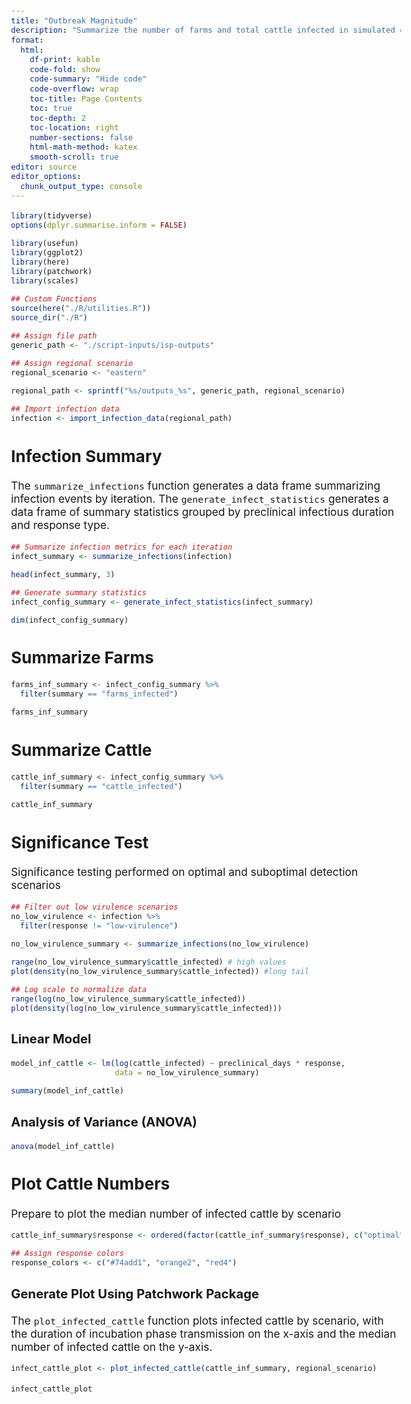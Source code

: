```yaml
---
title: "Outbreak Magnitude"
description: "Summarize the number of farms and total cattle infected in simulated outbreaks"
format:
  html: 
    df-print: kable
    code-fold: show
    code-summary: "Hide code"
    code-overflow: wrap
    toc-title: Page Contents
    toc: true
    toc-depth: 2
    toc-location: right
    number-sections: false
    html-math-method: katex
    smooth-scroll: true
editor: source
editor_options: 
  chunk_output_type: console
---
```


```{=html}
<style type="text/css">

body, td {
   font-size: 13pt;
}
code.r{
  font-size: 9pt;
}
pre {
  font-size: 11pt
}
</style>
```


```r
library(tidyverse)
options(dplyr.summarise.inform = FALSE)

library(usefun)
library(ggplot2)
library(here)
library(patchwork)
library(scales)

## Custom Functions
source(here("./R/utilities.R"))
source_dir("./R")

## Assign file path 
generic_path <- "./script-inputs/isp-outputs"

## Assign regional scenario
regional_scenario <- "eastern"

regional_path <- sprintf("%s/outputs_%s", generic_path, regional_scenario)

## Import infection data
infection <- import_infection_data(regional_path)
```

## Infection Summary
The `summarize_infections` function generates a data frame summarizing infection events by iteration. The `generate_infect_statistics` generates a data frame of summary statistics grouped by preclinical infectious duration and response type.
```r
## Summarize infection metrics for each iteration
infect_summary <- summarize_infections(infection)

head(infect_summary, 3)

## Generate summary statistics
infect_config_summary <- generate_infect_statistics(infect_summary)

dim(infect_config_summary)
```

## Summarize Farms
```r
farms_inf_summary <- infect_config_summary %>%    
  filter(summary == "farms_infected")

farms_inf_summary
```

## Summarize Cattle
```r
cattle_inf_summary <- infect_config_summary %>%    
  filter(summary == "cattle_infected")

cattle_inf_summary
```

## Significance Test
Significance testing performed on optimal and suboptimal detection scenarios
```r
## Filter out low virulence scenarios
no_low_virulence <- infection %>%
  filter(response != "low-virulence")

no_low_virulence_summary <- summarize_infections(no_low_virulence)

range(no_low_virulence_summary$cattle_infected) # high values
plot(density(no_low_virulence_summary$cattle_infected)) #long tail

## Log scale to normalize data
range(log(no_low_virulence_summary$cattle_infected))
plot(density(log(no_low_virulence_summary$cattle_infected)))
```

### Linear Model
```r
model_inf_cattle <- lm(log(cattle_infected) ~ preclinical_days * response, 
                       data = no_low_virulence_summary)

summary(model_inf_cattle)
```

### Analysis of Variance (ANOVA)
```r
anova(model_inf_cattle)
```

## Plot Cattle Numbers
Prepare to plot the median number of infected cattle by scenario
```r
cattle_inf_summary$response <- ordered(factor(cattle_inf_summary$response), c("optimal", "suboptimal", "low-virulence"))

## Assign response colors
response_colors <- c("#74add1", "orange2", "red4") 
```

### Generate Plot Using Patchwork Package
The `plot_infected_cattle` function plots infected cattle by scenario, with the duration of incubation phase transmission on the x-axis and the median number of infected cattle on the y-axis.
```r
infect_cattle_plot <- plot_infected_cattle(cattle_inf_summary, regional_scenario)
```

```r
infect_cattle_plot
```